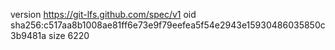 version https://git-lfs.github.com/spec/v1
oid sha256:c517aa8b1008ae81ff6e73e9f79eefea5f54e2943e15930486035850c3b9481a
size 6220

